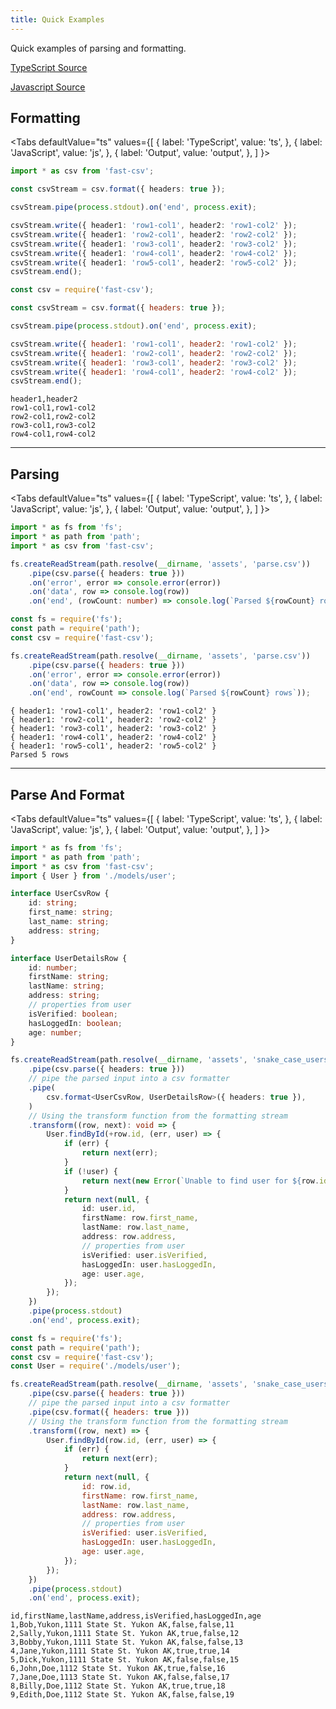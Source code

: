```yaml
---
title: Quick Examples
---
```



Quick examples of parsing and formatting.

[TypeScript Source](https://github.com/C2FO/fast-csv/tree/master/examples/fast-csv-ts)

[Javascript Source](https://github.com/C2FO/fast-csv/tree/master/examples/fast-csv-js)

## Formatting

<Tabs
  defaultValue="ts"
  values={[
    { label: 'TypeScript', value: 'ts', },
    { label: 'JavaScript', value: 'js', },
    { label: 'Output', value: 'output', },
  ]
}>
<TabItem value="ts">

```ts
import * as csv from 'fast-csv';

const csvStream = csv.format({ headers: true });

csvStream.pipe(process.stdout).on('end', process.exit);

csvStream.write({ header1: 'row1-col1', header2: 'row1-col2' });
csvStream.write({ header1: 'row2-col1', header2: 'row2-col2' });
csvStream.write({ header1: 'row3-col1', header2: 'row3-col2' });
csvStream.write({ header1: 'row4-col1', header2: 'row4-col2' });
csvStream.write({ header1: 'row5-col1', header2: 'row5-col2' });
csvStream.end();
```

</TabItem>
<TabItem value="js">

```js
const csv = require('fast-csv');

const csvStream = csv.format({ headers: true });

csvStream.pipe(process.stdout).on('end', process.exit);

csvStream.write({ header1: 'row1-col1', header2: 'row1-col2' });
csvStream.write({ header1: 'row2-col1', header2: 'row2-col2' });
csvStream.write({ header1: 'row3-col1', header2: 'row3-col2' });
csvStream.write({ header1: 'row4-col1', header2: 'row4-col2' });
csvStream.end();
```

</TabItem>
<TabItem value="output">

```
header1,header2
row1-col1,row1-col2
row2-col1,row2-col2
row3-col1,row3-col2
row4-col1,row4-col2
```

</TabItem>
</Tabs>

---

## Parsing

<Tabs
  defaultValue="ts"
  values={[
    { label: 'TypeScript', value: 'ts', },
    { label: 'JavaScript', value: 'js', },
    { label: 'Output', value: 'output', },
  ]
}>
<TabItem value="ts">

```ts
import * as fs from 'fs';
import * as path from 'path';
import * as csv from 'fast-csv';

fs.createReadStream(path.resolve(__dirname, 'assets', 'parse.csv'))
    .pipe(csv.parse({ headers: true }))
    .on('error', error => console.error(error))
    .on('data', row => console.log(row))
    .on('end', (rowCount: number) => console.log(`Parsed ${rowCount} rows`));
```

</TabItem>
<TabItem value="js">

```js
const fs = require('fs');
const path = require('path');
const csv = require('fast-csv');

fs.createReadStream(path.resolve(__dirname, 'assets', 'parse.csv'))
    .pipe(csv.parse({ headers: true }))
    .on('error', error => console.error(error))
    .on('data', row => console.log(row))
    .on('end', rowCount => console.log(`Parsed ${rowCount} rows`));
```

</TabItem>
<TabItem value="output">

```
{ header1: 'row1-col1', header2: 'row1-col2' }
{ header1: 'row2-col1', header2: 'row2-col2' }
{ header1: 'row3-col1', header2: 'row3-col2' }
{ header1: 'row4-col1', header2: 'row4-col2' }
{ header1: 'row5-col1', header2: 'row5-col2' }
Parsed 5 rows
```

</TabItem>
</Tabs>

---

## Parse And Format

<Tabs
  defaultValue="ts"
  values={[
    { label: 'TypeScript', value: 'ts', },
    { label: 'JavaScript', value: 'js', },
    { label: 'Output', value: 'output', },
  ]
}>
<TabItem value="ts">

```ts
import * as fs from 'fs';
import * as path from 'path';
import * as csv from 'fast-csv';
import { User } from './models/user';

interface UserCsvRow {
    id: string;
    first_name: string;
    last_name: string;
    address: string;
}

interface UserDetailsRow {
    id: number;
    firstName: string;
    lastName: string;
    address: string;
    // properties from user
    isVerified: boolean;
    hasLoggedIn: boolean;
    age: number;
}

fs.createReadStream(path.resolve(__dirname, 'assets', 'snake_case_users.csv'))
    .pipe(csv.parse({ headers: true }))
    // pipe the parsed input into a csv formatter
    .pipe(
        csv.format<UserCsvRow, UserDetailsRow>({ headers: true }),
    )
    // Using the transform function from the formatting stream
    .transform((row, next): void => {
        User.findById(+row.id, (err, user) => {
            if (err) {
                return next(err);
            }
            if (!user) {
                return next(new Error(`Unable to find user for ${row.id}`);
            }
            return next(null, {
                id: user.id,
                firstName: row.first_name,
                lastName: row.last_name,
                address: row.address,
                // properties from user
                isVerified: user.isVerified,
                hasLoggedIn: user.hasLoggedIn,
                age: user.age,
            });
        });
    })
    .pipe(process.stdout)
    .on('end', process.exit);
```

</TabItem>
<TabItem value="js">

```js
const fs = require('fs');
const path = require('path');
const csv = require('fast-csv');
const User = require('./models/user');

fs.createReadStream(path.resolve(__dirname, 'assets', 'snake_case_users.csv'))
    .pipe(csv.parse({ headers: true }))
    // pipe the parsed input into a csv formatter
    .pipe(csv.format({ headers: true }))
    // Using the transform function from the formatting stream
    .transform((row, next) => {
        User.findById(row.id, (err, user) => {
            if (err) {
                return next(err);
            }
            return next(null, {
                id: row.id,
                firstName: row.first_name,
                lastName: row.last_name,
                address: row.address,
                // properties from user
                isVerified: user.isVerified,
                hasLoggedIn: user.hasLoggedIn,
                age: user.age,
            });
        });
    })
    .pipe(process.stdout)
    .on('end', process.exit);
```

</TabItem>
<TabItem value="output">

```
id,firstName,lastName,address,isVerified,hasLoggedIn,age
1,Bob,Yukon,1111 State St. Yukon AK,false,false,11
2,Sally,Yukon,1111 State St. Yukon AK,true,false,12
3,Bobby,Yukon,1111 State St. Yukon AK,false,false,13
4,Jane,Yukon,1111 State St. Yukon AK,true,true,14
5,Dick,Yukon,1111 State St. Yukon AK,false,false,15
6,John,Doe,1112 State St. Yukon AK,true,false,16
7,Jane,Doe,1113 State St. Yukon AK,false,false,17
8,Billy,Doe,1112 State St. Yukon AK,true,true,18
9,Edith,Doe,1112 State St. Yukon AK,false,false,19
```

</TabItem>
</Tabs>
